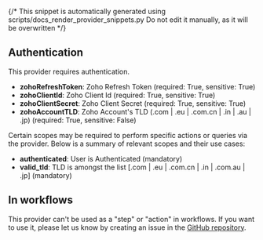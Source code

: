 {/* This snippet is automatically generated using scripts/docs_render_provider_snippets.py 
Do not edit it manually, as it will be overwritten */}

## Authentication
This provider requires authentication.
- **zohoRefreshToken**: Zoho Refresh Token (required: True, sensitive: True)
- **zohoClientId**: Zoho Client Id (required: True, sensitive: True)
- **zohoClientSecret**: Zoho Client Secret (required: True, sensitive: True)
- **zohoAccountTLD**: Zoho Account's TLD (.com | .eu | .com.cn | .in | .au | .jp) (required: True, sensitive: False)

Certain scopes may be required to perform specific actions or queries via the provider. Below is a summary of relevant scopes and their use cases:
- **authenticated**: User is Authenticated (mandatory) 
- **valid_tld**: TLD is amongst the list [.com | .eu | .com.cn | .in | .com.au | .jp] (mandatory) 



## In workflows

This provider can't be used as a "step" or "action" in workflows. If you want to use it, please let us know by creating an issue in the [GitHub repository](https://github.com/keephq/keep/issues).



